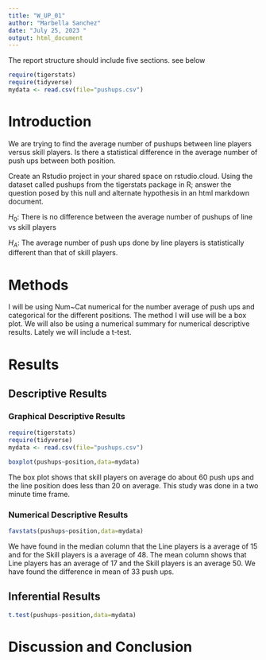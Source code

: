 ```yaml
---
title: "W_UP_01"
author: "Marbella Sanchez"
date: "July 25, 2023 "
output: html_document
---
```




The report structure should include five sections.  see below



```r
require(tigerstats)
require(tidyverse)
mydata <- read.csv(file="pushups.csv")
```

# Introduction

<!--In this section you explain what you are trying to show. Where did the data come from? What is the research or other question you are trying to answer?!-->
We are trying to find the average number of pushups between line players versus skill players. Is there a statistical difference in the average number of push ups between both position. 

Create an Rstudio project in your shared space on rstudio.cloud.  Using the dataset called pushups from the tigerstats package in R; answer the question posed by this null and alternate hypothesis in an html markdown document.

$H_0$: There is no difference between the average number of pushups of line vs skill players

$H_A$: The average number of push ups done by line players is statistically different than that of skill players.

# Methods

I will be using Num~Cat numerical for the number average of push ups and categorical for the different positions. The method I will use will be a box plot. We will also be using a numerical summary for numerical descriptive results. Lately we will include a t-test. 

<!--Decide on your methods: use "variable analysis" or other appropriate descriptors. Make sure to choose at least one graphical method and at least one numerical method.!-->

# Results

<!--Divide this section into two sub-sections: One for your descriptive results and one for your inferential results.!-->

## Descriptive Results

### Graphical Descriptive Results

```r
require(tigerstats)
require(tidyverse)
mydata <- read.csv(file="pushups.csv")
```
<!--Graphical results here. Make sure to show your code. Provide appropriate labels for axes, giving units if possible, and provide a good title for the graph, too. Use the graphical results to describe the patterns if any that exist in the data as focused toward the research question!-->
```r
boxplot(pushups~position,data=mydata)
```

The box plot shows that skill players on average do about 60 push ups and the line position does less than 20 on average. This study was done in a two minute time frame.

### Numerical Descriptive Results

```r
favstats(pushups~position,data=mydata)
```

We have found in the median column that the Line players is a average of 15 and for the Skill players is a average of 48. The mean column shows that Line players has an average of 17 and the Skill players is an average 50. We have found the difference in mean of 33 push ups. 

<!--Numerical results go here. Use the numerical results to describe the patterns if any that exist in the data as focused toward the research question!-->

## Inferential Results

```r
t.test(pushups~position,data=mydata)
```

<!--State hypothesis clearly. Make sure your discussion of the inferential test covers all the aspects that the test output produces, such as test statistic, p-value etc. Make a decision about the null hypothesis, explain the assumptions on which the selected test/procedure was based, and why the chosen procedure satisfys the assumptions and is appropriate to answer the research question!-->


# Discussion and Conclusion

<!--Discussion and conclusion here. If you found a relationship be sure to consider whether the relationship occurs because one of the variavbles causes the other, or whether they perhasps are related for some other reason. Watch the chapter 6 videos from the GeorgeTown videos collection.!-->

